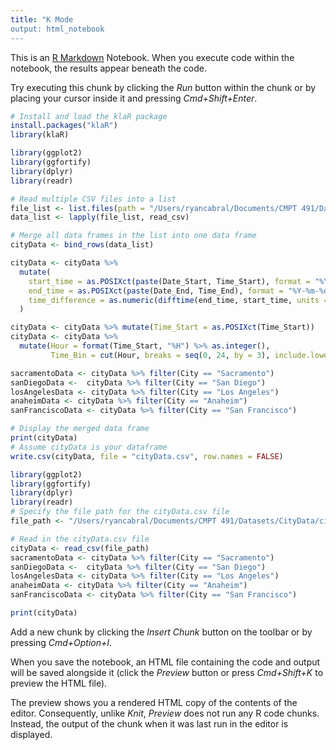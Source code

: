 ```yaml
---
title: "K Mode
output: html_notebook
---
```


This is an [R Markdown](http://rmarkdown.rstudio.com) Notebook. When you execute code within the notebook, the results appear beneath the code. 

Try executing this chunk by clicking the *Run* button within the chunk or by placing your cursor inside it and pressing *Cmd+Shift+Enter*. 


```r
# Install and load the klaR package
install.packages("klaR")
library(klaR)
```

```r
library(ggplot2)
library(ggfortify)
library(dplyr)
library(readr)

# Read multiple CSV files into a list
file_list <- list.files(path = "/Users/ryancabral/Documents/CMPT 491/Datasets/CityData", pattern = "*.csv", full.names = TRUE)
data_list <- lapply(file_list, read_csv)

# Merge all data frames in the list into one data frame
cityData <- bind_rows(data_list)

cityData <- cityData %>%
  mutate(
    start_time = as.POSIXct(paste(Date_Start, Time_Start), format = "%Y-%m-%d %H:%M:%S"),
    end_time = as.POSIXct(paste(Date_End, Time_End), format = "%Y-%m-%d %H:%M:%S"),
    time_difference = as.numeric(difftime(end_time, start_time, units = "mins"))
  )

cityData <- cityData %>% mutate(Time_Start = as.POSIXct(Time_Start))
cityData <- cityData %>%
  mutate(Hour = format(Time_Start, "%H") %>% as.integer(),
         Time_Bin = cut(Hour, breaks = seq(0, 24, by = 3), include.lowest = TRUE, right = FALSE, labels = FALSE))

sacramentoData <- cityData %>% filter(City == "Sacramento")
sanDiegoData <-  cityData %>% filter(City == "San Diego")
losAngelesData <- cityData %>% filter(City == "Los Angeles")
anaheimData <- cityData %>% filter(City == "Anaheim")
sanFranciscoData <- cityData %>% filter(City == "San Francisco")

# Display the merged data frame
print(cityData)
# Assume cityData is your dataframe
write.csv(cityData, file = "cityData.csv", row.names = FALSE)
```


```r
library(ggplot2)
library(ggfortify)
library(dplyr)
library(readr)
# Specify the file path for the cityData.csv file
file_path <- "/Users/ryancabral/Documents/CMPT 491/Datasets/CityData/cityData.csv"

# Read in the cityData.csv file
cityData <- read_csv(file_path)
sacramentoData <- cityData %>% filter(City == "Sacramento")
sanDiegoData <-  cityData %>% filter(City == "San Diego")
losAngelesData <- cityData %>% filter(City == "Los Angeles")
anaheimData <- cityData %>% filter(City == "Anaheim")
sanFranciscoData <- cityData %>% filter(City == "San Francisco")

print(cityData)
```

Add a new chunk by clicking the *Insert Chunk* button on the toolbar or by pressing *Cmd+Option+I*.

When you save the notebook, an HTML file containing the code and output will be saved alongside it (click the *Preview* button or press *Cmd+Shift+K* to preview the HTML file). 

The preview shows you a rendered HTML copy of the contents of the editor. Consequently, unlike *Knit*, *Preview* does not run any R code chunks. Instead, the output of the chunk when it was last run in the editor is displayed.

